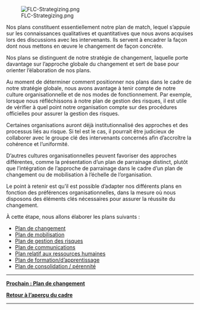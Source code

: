 [[File:FLC-Strategizing.png]]

Nos plans constituent essentiellement notre plan de match, lequel s’appuie sur les connaissances qualitatives et quantitatives que nous avons acquises lors des discussions avec les intervenants. Ils servent à encadrer la façon dont nous mettons en œuvre le changement de façon concrète.

Nos plans se distinguent de notre stratégie de changement, laquelle porte davantage sur l’approche globale du changement et sert de base pour orienter l’élaboration de nos plans.

Au moment de déterminer comment positionner nos plans dans le cadre de notre stratégie globale, nous avons avantage à tenir compte de notre culture organisationnelle et de nos modes de fonctionnement. Par exemple, lorsque nous réfléchissons à notre plan de gestion des risques, il est utile de vérifier à quel point notre organisation compte sur des procédures officielles pour assurer la gestion des risques.

Certaines organisations auront déjà institutionnalisé des approches et des processus liés au risque. Si tel est le cas, il pourrait être judicieux de collaborer avec le groupe clé des intervenants concernés afin d’accroître la cohérence et l’uniformité.

D’autres cultures organisationnelles peuvent favoriser des approches différentes, comme la présentation d’un plan de parrainage distinct, plutôt que l’intégration de l’approche de parrainage dans le cadre d’un plan de changement ou de mobilisation à l’échelle de l’organisation.

Le point à retenir est qu’il est possible d’adapter nos différents plans en fonction des préférences organisationnelles, dans la mesure où nous disposons des éléments clés nécessaires pour assurer la réussite du changement.

À cette étape, nous allons élaborer les plans suivants :

* [https://articles.alpha.canada.ca/framework-for-leading-change/fr/plan-de-changement/ Plan de changement]
* [https://articles.alpha.canada.ca/framework-for-leading-change/fr/plan-de-mobilisation/ Plan de mobilisation]
* [https://articles.alpha.canada.ca/framework-for-leading-change/fr/plan-de-gestion-des-risques/ Plan de gestion des risques]
* [https://articles.alpha.canada.ca/framework-for-leading-change/fr/plan-de-communication/ Plan de communications]
* [https://articles.alpha.canada.ca/framework-for-leading-change/fr/plan-relatif-aux-ressources-humaines/ Plan relatif aux ressources humaines]
* [https://articles.alpha.canada.ca/framework-for-leading-change/fr/plan-de-formation-dapprentissage/ Plan de formation/d’apprentissage]
* [https://articles.alpha.canada.ca/framework-for-leading-change/fr/plan-de-consolidation-perennite/ Plan de consolidation / pérennité]


-----

[https://articles.alpha.canada.ca/tpsgc-pwgsc-framework-for-leading-change/fr/plan-de-changement/ '''Prochain : Plan de changement''']

[https://articles.alpha.canada.ca/framework-for-leading-change/fr/un-cadre-pour-diriger-le-changement/ '''Retour à l’aperçu du cadre''']


-----
